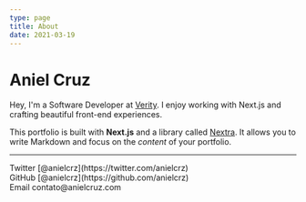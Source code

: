 ```yaml
---
type: page
title: About
date: 2021-03-19
---
```


# Aniel Cruz

Hey, I'm a Software Developer at [Verity](https://www.verity.com.br/). I enjoy working with Next.js and crafting beautiful front-end experiences.

This portfolio is built with **Next.js** and a library called [Nextra](https://nextra.vercel.app/). It allows you to write Markdown and focus on the _content_ of your portfolio.



---

<div>
  Twitter [@anielcrz](https://twitter.com/anielcrz)
  <br />
  GitHub [@anielcrz](https://github.com/anielcrz)
  <br />
  Email contato@anielcruz.com
</div>

